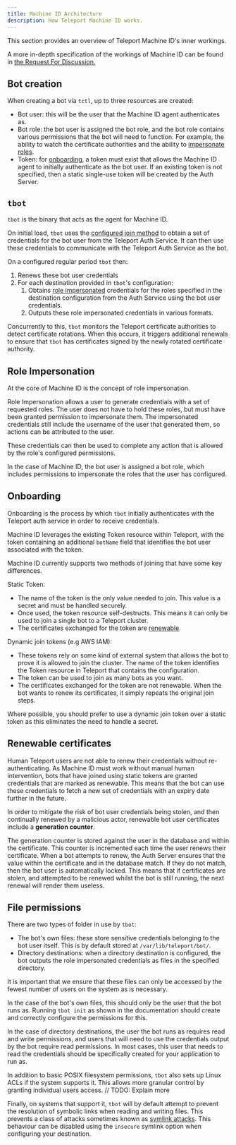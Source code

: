 ```yaml
---
title: Machine ID Architecture
description: How Teleport Machine ID works.
---
```


This section provides an overview of Teleport Machine ID's inner workings.

A more in-depth specification of the workings of Machine ID can be found in
[the Request For Discussion.](https://github.com/gravitational/teleport/blob/master/rfd/0064-bot-for-cert-renewals.md)

## Bot creation

When creating a bot via `tctl`, up to three resources are created:

- Bot user: this will be the user that the Machine ID agent authenticates as.
- Bot role: the bot user is assigned the bot role, and the bot role contains
  various permissions that the bot will need to function. For example, the
  ability to watch the certificate authorities and the ability to 
  [impersonate roles](#role-impersonation).
- Token: for [onboarding](#onboarding), a token must exist that allows the
  Machine ID agent to initially authenticate as the bot user. If an existing
  token is not specified, then a static single-use token will be created by the
  Auth Server.

## `tbot`

`tbot` is the binary that acts as the agent for Machine ID.

On initial load, `tbot` uses the [configured join method](#onboarding) to obtain
a set of credentials for the bot user from the Teleport Auth Service. It can 
then use these credentials to communicate with the Teleport Auth Service as the 
bot.

On a configured regular period `tbot` then:

1. Renews these bot user credentials
2. For each destination provided in `tbot`'s configuration:
   1. Obtains [role impersonated](#role-impersonation) credentials for the roles
      specified in the destination configuration from the Auth Service using the
      bot user credentials.
   2. Outputs these role impersonated credentials in various formats.

Concurrently to this, `tbot` monitors the Teleport certificate authorities to
detect certificate rotations. When this occurs, it triggers additional renewals
to ensure that `tbot` has certificates signed by the newly rotated certificate
authority.

## Role Impersonation

At the core of Machine ID is the concept of role impersonation.

Role Impersonation allows a user to generate credentials with a set of requested
roles. The user does not have to hold these roles, but must have been granted 
permission to impersonate them. The impersonated credentials still include
the username of the user that generated them, so actions can be attributed to 
the user.

These credentials can then be used to complete any action that is allowed by the
role's configured permissions. 

In the case of Machine ID, the bot user is assigned a bot role, which includes 
permissions to impersonate the roles that the user has configured.

## Onboarding

Onboarding is the process by which `tbot` initially authenticates with the 
Teleport auth service in order to receive credentials.

Machine ID leverages the existing Token resource within Teleport, with the
token containing an additional `botName` field that identifies the bot user
associated with the token. 

Machine ID currently supports two methods of joining that have some key
differences.

Static Token:

- The name of the token is the only value needed to join. This value is a
  secret and must be handled securely.
- Once used, the token resource self-destructs. This means it can only be used 
  to join a single bot to a Teleport cluster.
- The certificates exchanged for the token are 
  [renewable](#renewable-certificates).


Dynamic join tokens (e.g AWS IAM):

- These tokens rely on some kind of external system that allows the bot to
  prove it is allowed to join the cluster. The name of the token identifies the
  Token resource in Teleport that contains the configuration.
- The token can be used to join as many bots as you want.
- The certificates exchanged for the token are not renewable. When the bot wants
  to renew its certificates, it simply repeats the original join steps.

Where possible, you should prefer to use a dynamic join token over a static
token as this eliminates the need to handle a secret.

## Renewable certificates

Human Teleport users are not able to renew their credentials without
re-authenticating. As Machine ID must work without manual human intervention,
bots that have joined using static tokens are granted credentials that are
marked as renewable. This means that the bot can use these credentials to
fetch a new set of credentials with an expiry date further in the future.

In order to mitigate the risk of bot user credentials being stolen, and then
continually renewed by a malicious actor, renewable bot user certificates
include a **generation counter**.

The generation counter is stored against the user in the database and within the
certificate. This counter is incremented each time the user renews their 
certificate. When a bot attempts to renew, the Auth Server ensures that the 
value within the certificate and in the database match. If they do not match,
then the bot user is automatically locked. This means that if certificates are
stolen, and attempted to be renewed whilst the bot is still running, the next
renewal will render them useless.

## File permissions

There are two types of folder in use by `tbot`:

- The bot's own files: these store sensitive credentials belonging to the bot
  user itself. This is by default stored at `/var/lib/teleport/bot/`.
- Directory destinations: when a directory destination is configured, the bot 
  outputs the role impersonated credentials as files in the specified directory.

It is important that we ensure that these files can only be accessed by the
fewest number of users on the system as is necessary.

In the case of the bot's own files, this should only be the user that the bot
runs as. Running `tbot init` as shown in the documentation should create and
correctly configure the permissions for this.

In the case of directory destinations, the user the bot runs as requires read
and write permissions, and users that will need to use the credentials output
by the bot require read permissions. In most cases, this user that needs to read
the credentials should be specifically created for your application to run as.

In addition to basic POSIX filesystem permissions, `tbot` also sets up Linux
ACLs if the system supports it. This allows more granular control by granting
individual users access.
// TODO: Explain more

Finally, on systems that support it, `tbot` will by default attempt to prevent 
the resolution of symbolic links when reading and writing files. This prevents a 
class of attacks sometimes known as 
[symlink attacks](https://capec.mitre.org/data/definitions/132.html). This 
behaviour can be disabled using the `insecure` symlink option when configuring 
your destination.
